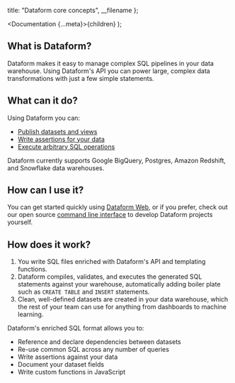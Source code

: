 
  title: "Dataform core concepts",
  __filename
};

  <Documentation {...meta}>{children}</Documentation>
);

## What is Dataform?

Dataform makes it easy to manage complex SQL pipelines in your data warehouse. Using Dataform's API you can power large, complex data transformations with just a few simple statements.

## What can it do?

Using Dataform you can:

- [Publish datasets and views](/guides/datasets)
- [Write assertions for your data](/guides/assertions)
- [Execute arbitrary SQL operations](/guides/operations)

Dataform currently supports Google BigQuery, Postgres, Amazon Redshift, and Snowflake data warehouses.

## How can I use it?

You can get started quickly using <a target="_blank" href="https://dataform.co">Dataform Web</a>, or if you prefer, check out our open source [command line interface](/guides/command-line-interface) to develop Dataform projects yourself.

## How does it work?

1. You write SQL files enriched with Dataform's API and templating functions.
2. Dataform compiles, validates, and executes the generated SQL statements against your warehouse, automatically adding boiler plate such as `CREATE TABLE` and `INSERT` statements.
3. Clean, well-defined datasets are created in your data warehouse, which the rest of your team can use for anything from dashboards to machine learning.

Dataform's enriched SQL format allows you to:

- Reference and declare dependencies between datasets
- Re-use common SQL across any number of queries
- Write assertions against your data
- Document your dataset fields
- Write custom functions in JavaScript
